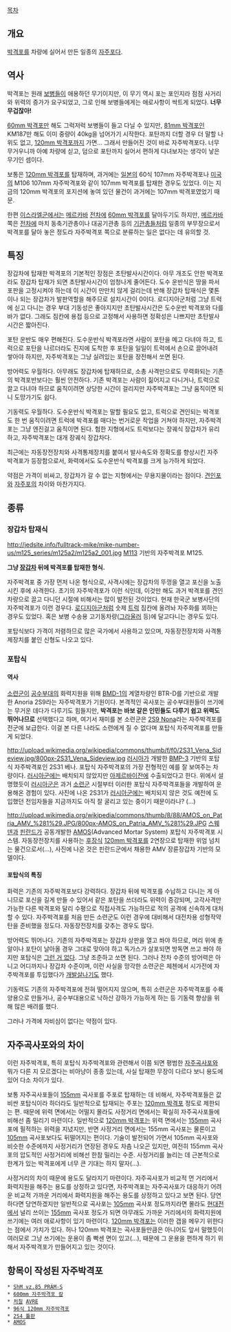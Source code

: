 [[목차]]

== 개요 ==
[[박격포]]를 차량에 실어서 만든 일종의 [[자주포]]다. 

== 역사 ==
박격포는 원래 [[보병]]들이 애용하던 무기이지만, 이 무기 역시 포는 포인지라 점점 사거리와 위력의 증가가 요구되었고, 그로 인해 보병들에게는 애로사항이 싹트게 되었다. '''너무 무겁잖아!'''

[[60mm 박격포]]만 해도 그럭저럭 보병들이 들고 다닐 수 있지만, [[81mm 박격포]]인 KM187만 해도 이미 중량이 40kg을 넘어가기 시작한다. 포탄까지 더할 경우 더 말할 나위도 없고, [[120mm 박격포]]까지 가면... 그래서 만들어진 것이 바로 자주박격포다. 너무 무거우니까 아예 차량에 싣고, 덤으로 포탄까지 실어서 편하게 다녀보자는 생각이 낳은 무기인 셈이다.

보통은 [[120mm 박격포]]를 탑재하며, 과거에는 [[일본]]의 60식 107mm 자주박격포나 [[미국]]의 M106 107mm 자주박격포와 같이 107mm 박격포를 탑재한 경우도 있었다. 이는 지금의 120mm 박격포의 포지션에 놓여 있던 물건이 과거에는 107mm 박격포였었기 때문. 

한편 [[이스라엘군]]에서는 [[메르카바]] [[전차]]에 [[60mm 박격포]]를 달아두기도 하지만, [[메르카바]] 쪽은 [[전차]]에 마치 동축기관총이나 대공기관총 등의 [[기관총]]들처럼 일종의 부무장으로서 박격포를 달아 놓은 정도라 자주박격포 쪽으로 분류하는 일은 없다는 데 유의할 것.

== 특징 ==
장갑차에 탑재한 박격포의 기본적인 장점은 초탄발사시간이다. 아무 개조도 안한 박격포라도 장갑차 탑재가 되면 초탄발사시간이 엄청나게 줄어든다. 도수 운반식은 땅을 파서 포판을 고정시켜야 하는데 이 시간이 만만치 않게 걸리는데 반해 장갑차 탑재식은 몇톤이나 되는 장갑차가 발판역할을 해주므로 설치시간이 0이다. 로디지아군처럼 그냥 트럭에 싣고 다니는 경우 부대 기동성은 좋아지지만 초탄발사시간은 도수운반 박격포와 다를바가 없다. 그래도 짐칸에 용접 등으로 고정해서 사용하면 정확성은 나쁘지만 초탄발사시간은 짧아진다.

포탄 운반도 매우 편해진다. 도수운반식 박격포라면 사람이 포탄을 메고 다녀야 하고, 트럭으로 포탄을 나르더라도 진지에 도착한 후 포탄을 일일이 트럭에서 손으로 끌어내려 쌓아야 하지만, 자주박격포는 그냥 실려있는 포탄을 장전해서 쏘면 된다. 

방어력도 우월하다. 아무래도 장갑차에 탑재하므로, 소총 사격만으로도 무력화되는 기존의 박격포반보다는 훨씬 안전하다. 기존 박격포는 사람이 짊어지고 다니거나, 트럭으로 끌고 다녀야 하므로 움직이려면 상당한 시간이 걸리지만 자주박격포는 그냥 움직이면 되니 도망가기도 쉽다.

기동력도 우월하다. 도수운반식 박격포는 말할 필요도 없고, 트럭으로 견인되는 박격포도 한 번 움직이려면 트럭에 박격포를 매다는 번거로운 작업을 거쳐야 하지만, 자주박격포는 그냥 엔진걸고 움직이면 된다. 험한 지형에서도 트럭보다는 장궤식 장갑차가 유리하고, 자주박격포는 대개 장궤식 장갑차다. 

최근에는 자동장전장치와 사격통제장치를 붙여서 발사속도와 정확도를 향상시킨 자주박격포가 등장함으로서, 화력에서도 도수운반식 박격포를 크게 능가하게 되었다. 

약점은 가격이 비싸고, 장갑차가 갈 수 없는 지형에서는 무용지물이라는 점이다. [[견인포]]와 [[자주포]]의 차이와 마찬가지다. 

== 종류 ==
=== 장갑차 탑재식 ===
http://jedsite.info/fulltrack-mike/mike-number-us/m125_series/m125a2/m125a2_001.jpg
[[M113]] 기반의 자주박격포 M125.

'''그냥 [[장갑차]] 뒤에 박격포를 탑재한 형식.'''

자주박격포 중 가장 먼저 나온 형식으로, 사격시에는 장갑차의 뚜껑을 열고 포신을 노출시킨 후에 사격한다. 초기의 자주박격포가 이런 식인데, 이것만 해도 과거 박격포를 견인차량으로 끌고 다니던 시절에 비해서는 많이 발전된 것이었다. 현재 한국군 보병사단의 자주박격포가 이런 경우다. [[로디지아군]]처럼 숫제 [[트럭]] 짐칸에 올려놔 자주화를 꾀하는 경우도 있었다. 혹은 보병 수송용 고기동차량([[그라울러]] 등)에 달고다니는 경우도 있다.

포탑식보다 가격이 저렴하므로 많은 국가에서 사용하고 있으며, 자동장전장치와 사격통제장치를 붙인 신형도 나오고 있다. 

=== 포탑식 ===
==== 역사 ====
[[소련군]]이 [[공수부대]]의 화력지원을 위해 [[BMD-1]]의 계열차량인 BTR-D를 기반으로 개발한 Anoria 2S9라는 자주박격포가 기원이다. 본격적인 곡사포는 공수부대원들이 쓰기에는 무거운 데다가 다루기도 힘들지만, '''박격포는 바보 같은 인민들도 다루기 쉽고 위력도 뛰어나므로''' 선택했다고 하며, 여기서 재미를 본 소련군은 [http://en.wikipedia.org/wiki/2S9_Nona 2S9 Nona]라는 자주박격포를 전군에 보급한다. 이걸 본 다른 나라도 소련에게 질 수 없다며 포탑식 자주박격포를 만들게 되었다. 

http://upload.wikimedia.org/wikipedia/commons/thumb/f/f0/2S31_Vena_Sideview.jpg/800px-2S31_Vena_Sideview.jpg
[[러시아]]가 개발한 [[BMP-3]] 기반의 포탑식 자주박격포인 2S31 베나. 포탑식 자주박격포의 가장 전형적인 예를 잘 보여주는 차량이다. [[러시아군]]에는 배치되지 않았지만 [[아제르바이잔]]에 수출되었다고 한다. 위에서 설명했듯이 [[러시아군]]은 과거 [[소련군]] 시절부터 이러한 포탑식 자주박격포들을 개발하여 운용해온 경험이 있다. 사진에 나온 2S31가 [[러시아군]]에는 배치되지 않은 것도 예전에 도입했던 전임자들을 지금까지도 아직 잘 굴리고 있는 중이기 때문이라나? (...)

http://upload.wikimedia.org/wikipedia/commons/thumb/8/88/AMOS_on_Patria_AMV_%281%29.JPG/800px-AMOS_on_Patria_AMV_%281%29.JPG
[[스웨덴]]과 [[핀란드]]가 공동개발한 [[AMOS]](Advanced Mortar System) 포탑식 자주박격포 시스템. 자동장전장치를 사용하는 [[후장식]] [[120mm 박격포]]를 2연장으로 탑재한 위엄 넘치는 물건으로서(...), 사진에 나온 것은 핀란드군에서 채용한 AMV 장륜장갑차 기반의 모델이다.

==== 포탑식의 특징 ====
화력은 기존의 자주박격포보다 강력하다. 장갑차 뒤에 박격포를 수납하고 다니는 게 아니므로 포신을 길게 만들 수 있어서 같은 포탄을 쓰더라도 위력이 증강되며, 고각사격만 가능한 다른 박격포와 달리 수평으로 직접사격도 가능하므로 적의 공격에 신속하게 대처할 수 있다. 자주박격포를 처음 만든 소련군도 이런 경우에 대비해서 대전차용 성형작약탄을 준비했을 정도다. 자동장전장치를 갖추는 경우도 많다. 

방어력도 뛰어나다. 기존의 자주박격포는 장갑차 상판을 열고 쏴야 하므로, 머리 위에 총알이나 포탄이 날아올 경우 그대로 맞아야 하고 독가스가 살포되면 방독면 쓰고 쏴야 하지만 포탑식은 [[그런 거 없다]]. 그냥 조준하고 쏘면 된다. 그러나 전차 수준의 방어력은 아니고 어디까지나 장갑차 수준이며, 이런 사실을 망각한 소련군은 체첸에서 시가전에 자주박격포를 투입했다가 [[개발살]]나기도 했다. 

기동력도 기존의 자주박격포에 전혀 떨어지지 않으며, 특히 소련군은 자주박격포를 수륙양용으로 만들거나, 공수부대용으로 낙하산 강하가 가능하게 하는 등 기동력 향상을 위해 많은 배려를 했다. 

그러나 가격에 자비심이 없다는 약점이 있다.  

== 자주곡사포와의 차이 ==
이런 자주박격포, 특히 포탑식 자주박격포와 관련해서 이쯤 되면 평범한 [[자주포|자주곡사포]]와 뭐가 다른 지 모르겠다는 비아냥이 종종 있는데, 사실 탑재한 무장이 다르다 보니 용도에 있어 다소 차이가 있다. 

보통 자주곡사포들이 [[155mm]] 곡사포를 주포로 탑재하는 데 비해서, 자주박격포들은 값비싼 포탑식이라 하더라도 일반적으로 탑재되는 주포는 [[120mm 박격포]] 정도로 제한되는 편. 때문에 위력 면에서는 어떨지 몰라도 사정거리 면에서는 확실히 자주곡사포들에 비해선 좀 밀리기 마련이다. 일반적으로 [[120mm 박격포]]는 위력 면에서는 [[155mm]] 곡사포에 필적하는 위력을 지녔지만, 반면 사정거리 면에서는 155mm 곡사포는 물론이고 [[105mm 견인곡사포|105mm]] 곡사포보다도 뒤떨어지는 편이다. 기술이 발전되어 가면서 105mm 곡사포와 비슷한 수준에까지 사정거리가 연장된 경우도 차츰 나오곤 있지만, 여전히 155mm 곡사포의 압도적인 사정거리에 비해선 한참 밀리는 수준. 사정거리를 늘리는 데 근본적으로 한계가 있는 박격포에게 너무 큰 기대는 하지 말자(…).

사정거리의 차이 때문에 용도도 달라지기 마련이다. 자주곡사포가 비교적 먼 거리에서 화력지원을 해주는 용도를 상정하고 있다면, 자주박격포는 자주곡사포가 대응하기 어려운 비교적 가까운 거리에서 화력지원을 해주는 용도를 상정하고 있다고 보면 된다. 당연하다면 당연하겠지만 일반적으로 곡사포는 [[105mm 견인곡사포|105mm]] 곡사포 정도까지라면 몰라도 [[현대전]]에서 널리 쓰이는 [[155mm]] 곡사포 정도가 되면 아무래도 가까운 거리에서의 화력지원에 쓰기에는 여러 애로사항이 있기 마련이다. [[120mm 박격포]]는 이러한 갭을 메우기 위한다는 점에서 가치가 있다. 허나 120mm 박격포는 곡사포들만큼은 아니어도 앞서 말했듯이 여러모로 그냥 쓰기에는 운용이 좀 빡센 면이 있고(…), 때문에 그 운용을 편하게 하기 위해서 자주박격포가 만들어지고 있는 것이다.

== 항목이 작성된 자주박격포 ==
 * [[ShM vz.85 PRÁM-S]]
 * [[600mm 자주박격포 칼]]
 * [[처칠 전차|처칠]] [[퍼니전차#s-4.1|AVRE]]
 * [[96식 120mm 자주박격포]]
 * [[2S4 튤판]]
 * [[AMOS]]

